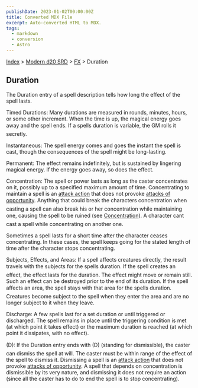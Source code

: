 ```yaml
---
publishDate: 2023-01-02T00:00:00Z
title: Converted MDX File
excerpt: Auto-converted HTML to MDX.
tags:
  - markdown
  - conversion
  - Astro
---
```






[Index](-index) > [Modern d20 SRD](modern-d20-srd-index) > [FX](modern-d20-srd-fx-index) > Duration




## Duration


The Duration entry of a spell description tells how long the effect of the spell lasts.


Timed Durations: Many durations are measured in rounds, minutes, hours, or some other increment. When the time is up, the magical energy goes away and the spell ends. If a spells duration is variable, the GM rolls it secretly.



Instantaneous: The spell energy comes and goes the instant the spell is cast,
  though the consequences of the spell might be long-lasting.



Permanent: The effect remains indefinitely, but is sustained by lingering magical energy. If the energy goes away, so does the effect.


Concentration: The spell or power lasts as long as the caster concentrates on it, possibly up to a specified maximum amount of time. Concentrating to maintain a spell is an [attack
action](modern-d20-srd-combat-attack-actions) that does not provoke [attacks
of opportunity](modern-d20-srd-combat-attacks-of-opportunity). Anything that could break the characters concentration when
casting a spell can also break his or her concentration while maintaining one,
causing the spell to be ruined (see [Concentration](modern-d20-srd-skills-concentration)). A character cant cast a spell while concentrating on another one.



Sometimes a spell lasts for a short time after the character ceases concentrating. In these cases, the spell keeps going for the stated length of time after the character stops concentrating.


Subjects, Effects, and Areas: If a spell affects creatures directly, the result travels with the subjects for the spells duration. If the spell creates an effect, the effect lasts for the duration. The effect might move or remain still. Such an effect can be destroyed prior to the end of its duration. If the spell affects an area, the spell stays with that area for the spells duration. Creatures become subject to the spell when they enter the area and are no longer subject to it when they leave.


Discharge: A few spells last for a set duration or until triggered or discharged. The spell remains in place until the triggering condition is met (at which point it takes effect) or the maximum duration is reached (at which point it dissipates, with no effect).


(D): If the Duration entry ends with (D) (standing for dismissible), the caster can dismiss the spell at will. The caster must be within range of the effect of the spell to dismiss it. Dismissing a spell is an [attack
action](modern-d20-srd-combat-attack-actions) that does not provoke [attacks
of opportunity](modern-d20-srd-combat-attacks-of-opportunity). A spell that depends on concentration is dismissible by its very nature, and dismissing it does not require an action (since all the caster has to do to end the spell is to stop concentrating).




